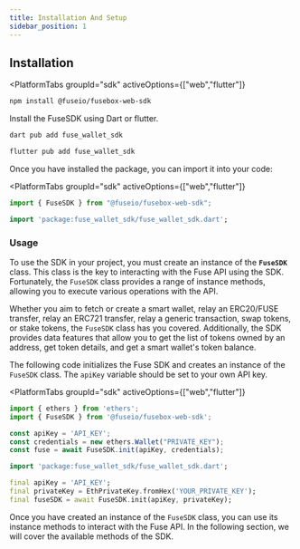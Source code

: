 ```yaml
---
title: Installation And Setup
sidebar_position: 1
---
```



## Installation

<PlatformTabs
	groupId="sdk"
	activeOptions={["web","flutter"]}
>
<PlatformTabItem value="web">

```bash npm2yarn
npm install @fuseio/fusebox-web-sdk
```

</PlatformTabItem>

<PlatformTabItem value="flutter">

Install the FuseSDK using Dart or flutter.

```dart
dart pub add fuse_wallet_sdk
```

```dart
flutter pub add fuse_wallet_sdk
```

</PlatformTabItem>
</PlatformTabs>

Once you have installed the package, you can import it into your code:

<PlatformTabs
	groupId="sdk"
	activeOptions={["web","flutter"]}
>
<PlatformTabItem value="web">

```typescript
import { FuseSDK } from "@fuseio/fusebox-web-sdk";
```

</PlatformTabItem>

<PlatformTabItem value="flutter">

```dart
import 'package:fuse_wallet_sdk/fuse_wallet_sdk.dart';
```

</PlatformTabItem>
</PlatformTabs>

### Usage

To use the SDK in your project, you must create an instance of the **`FuseSDK`** class. This class is the key to interacting with the Fuse API using the SDK. Fortunately, the `FuseSDK` class provides a range of instance methods, allowing you to execute various operations with the API.

Whether you aim to fetch or create a smart wallet, relay an ERC20/FUSE transfer, relay an ERC721 transfer, relay a generic transaction, swap tokens, or stake tokens, the `FuseSDK` class has you covered. Additionally, the SDK provides data features that allow you to get the list of tokens owned by an address, get token details, and get a smart wallet's token balance.

The following code initializes the Fuse SDK and creates an instance of the `FuseSDK` class. The `apiKey` variable should be set to your own API key.

<PlatformTabs
	groupId="sdk"
	activeOptions={["web","flutter"]}
>
<PlatformTabItem value="web">

```typescript
import { ethers } from 'ethers';
import { FuseSDK } from '@fuseio/fusebox-web-sdk';

const apiKey = 'API_KEY';
const credentials = new ethers.Wallet("PRIVATE_KEY");
const fuse = await FuseSDK.init(apiKey, credentials);
```

</PlatformTabItem>

<PlatformTabItem value="flutter">

```dart
import 'package:fuse_wallet_sdk/fuse_wallet_sdk.dart';

final apiKey = 'API_KEY';
final privateKey = EthPrivateKey.fromHex('YOUR_PRIVATE_KEY');
final fuseSDK = await FuseSDK.init(apiKey, privateKey);
```

</PlatformTabItem>
</PlatformTabs>

Once you have created an instance of the `FuseSDK` class, you can use its instance methods to interact with the Fuse API. In the following section, we will cover the available methods of the SDK.
